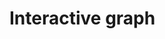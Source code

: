 # Interactive graph

<style>
  /* * {
    font-family: sans-serif;
  } */
</style> 

<div id="plot">
</div>



<script src="https://cdn.jsdelivr.net/npm/d3@7"></script>
<script src="scripts/myscript.js"></script>
<meta charset="utf-8">

<!-- Load d3.js -->
<script src="https://d3js.org/d3.v6.js"></script>

<!-- Create a div where the graph will take place -->


<style>
    body {
        text-align: justify
    }
</style>